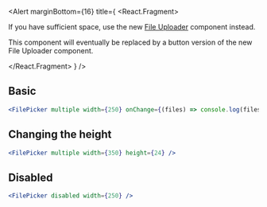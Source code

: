 <Alert
  marginBottom={16}
  title={
    <React.Fragment>
      <p color="colors.blue400" marginBottom={0}>
        If you have sufficient space, use the new <a href="/components/file-uploader">File Uploader</a> component
        instead.
      </p>
      <p color="colors.blue400" marginBottom={0}>
        This component will eventually be replaced by a button version of the new File Uploader component.
      </p>
    </React.Fragment>
  }
/>

## Basic

```jsx
<FilePicker multiple width={250} onChange={(files) => console.log(files)} placeholder="Select the file here!" />
```

## Changing the height

```jsx
<FilePicker multiple width={350} height={24} />
```

## Disabled

```jsx
<FilePicker disabled width={250} />
```
